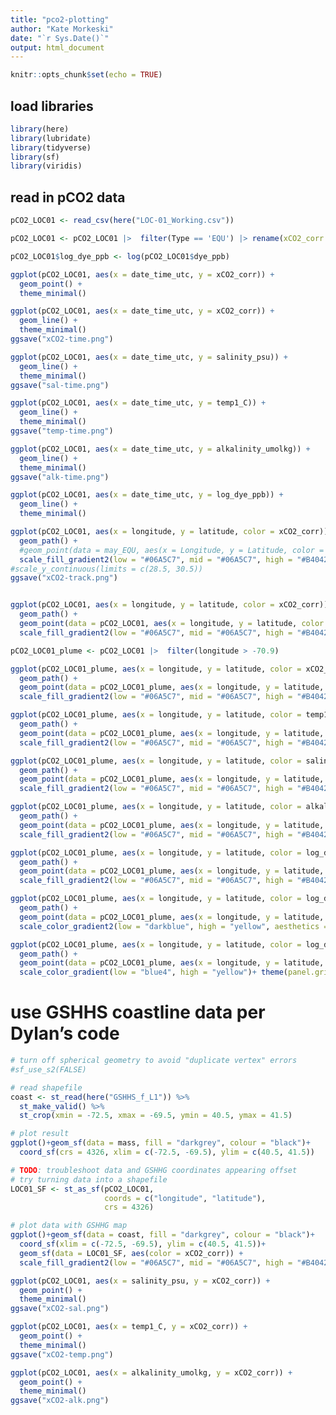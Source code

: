 ```yaml
---
title: "pco2-plotting"
author: "Kate Morkeski"
date: "`r Sys.Date()`"
output: html_document
---
```


```r
knitr::opts_chunk$set(echo = TRUE)
```

## load libraries

```r

library(here)
library(lubridate)
library(tidyverse)
library(sf)
library(viridis)

```

## read in pCO2 data

```r

pCO2_LOC01 <- read_csv(here("LOC-01_Working.csv"))

pCO2_LOC01 <- pCO2_LOC01 |>  filter(Type == 'EQU') |> rename(xCO2_corr = "xCO2 corr")

pCO2_LOC01$log_dye_ppb <- log(pCO2_LOC01$dye_ppb)

```

```r


ggplot(pCO2_LOC01, aes(x = date_time_utc, y = xCO2_corr)) +
  geom_point() +
  theme_minimal()

ggplot(pCO2_LOC01, aes(x = date_time_utc, y = xCO2_corr)) +
  geom_line() +
  theme_minimal()
ggsave("xCO2-time.png")

ggplot(pCO2_LOC01, aes(x = date_time_utc, y = salinity_psu)) +
  geom_line() +
  theme_minimal()
ggsave("sal-time.png")

ggplot(pCO2_LOC01, aes(x = date_time_utc, y = temp1_C)) +
  geom_line() +
  theme_minimal()
ggsave("temp-time.png")

ggplot(pCO2_LOC01, aes(x = date_time_utc, y = alkalinity_umolkg)) +
  geom_line() +
  theme_minimal()
ggsave("alk-time.png")

ggplot(pCO2_LOC01, aes(x = date_time_utc, y = log_dye_ppb)) +
  geom_line() +
  theme_minimal()


```

```r

ggplot(pCO2_LOC01, aes(x = longitude, y = latitude, color = xCO2_corr)) +
  geom_path() +
  #geom_point(data = may_EQU, aes(x = Longitude, y = Latitude, color = F_micromol_m2_s)) +  
  scale_fill_gradient2(low = "#06A5C7", mid = "#06A5C7", high = "#B40426", aesthetics = "color", midpoint = 412)  + theme(panel.grid.major = element_blank(), panel.grid.minor = element_blank())
#scale_y_continuous(limits = c(28.5, 30.5))
ggsave("xCO2-track.png")


ggplot(pCO2_LOC01, aes(x = longitude, y = latitude, color = xCO2_corr)) +
  geom_path() +
  geom_point(data = pCO2_LOC01, aes(x = longitude, y = latitude, color = xCO2_corr)) +  
  scale_fill_gradient2(low = "#06A5C7", mid = "#06A5C7", high = "#B40426", aesthetics = "color", midpoint = 412)  + theme(panel.grid.major = element_blank(), panel.grid.minor = element_blank())

```
```r

pCO2_LOC01_plume <- pCO2_LOC01 |>  filter(longitude > -70.9) 

```

```r
ggplot(pCO2_LOC01_plume, aes(x = longitude, y = latitude, color = xCO2_corr)) +
  geom_path() +
  geom_point(data = pCO2_LOC01_plume, aes(x = longitude, y = latitude, color = xCO2_corr)) +  
  scale_fill_gradient2(low = "#06A5C7", mid = "#06A5C7", high = "#B40426", aesthetics = "color", midpoint = 440)  + theme(panel.grid.major = element_blank(), panel.grid.minor = element_blank())

ggplot(pCO2_LOC01_plume, aes(x = longitude, y = latitude, color = temp1_C)) +
  geom_path() +
  geom_point(data = pCO2_LOC01_plume, aes(x = longitude, y = latitude, color = temp1_C)) +  
  scale_fill_gradient2(low = "#06A5C7", mid = "#06A5C7", high = "#B40426", aesthetics = "color", midpoint = 17.5)  + theme(panel.grid.major = element_blank(), panel.grid.minor = element_blank())

ggplot(pCO2_LOC01_plume, aes(x = longitude, y = latitude, color = salinity_psu)) +
  geom_path() +
  geom_point(data = pCO2_LOC01_plume, aes(x = longitude, y = latitude, color = salinity_psu)) +  
  scale_fill_gradient2(low = "#06A5C7", mid = "#06A5C7", high = "#B40426", aesthetics = "color", midpoint = 31.6)  + theme(panel.grid.major = element_blank(), panel.grid.minor = element_blank())

ggplot(pCO2_LOC01_plume, aes(x = longitude, y = latitude, color = alkalinity_umolkg)) +
  geom_path() +
  geom_point(data = pCO2_LOC01_plume, aes(x = longitude, y = latitude, color = alkalinity_umolkg)) +  
  scale_fill_gradient2(low = "#06A5C7", mid = "#06A5C7", high = "#B40426", aesthetics = "color", midpoint = 2220)  + theme(panel.grid.major = element_blank(), panel.grid.minor = element_blank())

ggplot(pCO2_LOC01_plume, aes(x = longitude, y = latitude, color = log_dye_ppb)) +
  geom_path() +
  geom_point(data = pCO2_LOC01_plume, aes(x = longitude, y = latitude, color = log_dye_ppb)) +  
  scale_fill_gradient2(low = "#06A5C7", mid = "#06A5C7", high = "#B40426", aesthetics = "color", midpoint = 0.5)  + theme(panel.grid.major = element_blank(), panel.grid.minor = element_blank())

ggplot(pCO2_LOC01_plume, aes(x = longitude, y = latitude, color = log_dye_ppb)) +
  geom_path() +
  geom_point(data = pCO2_LOC01_plume, aes(x = longitude, y = latitude, color = log_dye_ppb)) +  
  scale_color_gradient2(low = "darkblue", high = "yellow", aesthetics = "color", midpoint = 3)+ theme(panel.grid.major = element_blank(), panel.grid.minor = element_blank())

ggplot(pCO2_LOC01_plume, aes(x = longitude, y = latitude, color = log_dye_ppb)) +
  geom_path() +
  geom_point(data = pCO2_LOC01_plume, aes(x = longitude, y = latitude, color = log_dye_ppb)) +  
  scale_color_gradient(low = "blue4", high = "yellow")+ theme(panel.grid.major = element_blank(), panel.grid.minor = element_blank())


```



# use GSHHS coastline data per Dylan's code

```r

# turn off spherical geometry to avoid "duplicate vertex" errors
#sf_use_s2(FALSE)

# read shapefile 
coast <- st_read(here("GSHHS_f_L1")) %>%
  st_make_valid() %>%
  st_crop(xmin = -72.5, xmax = -69.5, ymin = 40.5, ymax = 41.5)

# plot result
ggplot()+geom_sf(data = mass, fill = "darkgrey", colour = "black")+
  coord_sf(crs = 4326, xlim = c(-72.5, -69.5), ylim = c(40.5, 41.5))

# TODO: troubleshoot data and GSHHG coordinates appearing offset
# try turning data into a shapefile
LOC01_SF <- st_as_sf(pCO2_LOC01,
                     coords = c("longitude", "latitude"),
                     crs = 4326)

# plot data with GSHHG map
ggplot()+geom_sf(data = coast, fill = "darkgrey", colour = "black")+
  coord_sf(xlim = c(-72.5, -69.5), ylim = c(40.5, 41.5))+
  geom_sf(data = LOC01_SF, aes(color = xCO2_corr)) +  
  scale_fill_gradient2(low = "#06A5C7", mid = "#06A5C7", high = "#B40426", aesthetics = "color", midpoint = 412) + theme(panel.grid.major = element_blank(), panel.grid.minor = element_blank())

```


```r

ggplot(pCO2_LOC01, aes(x = salinity_psu, y = xCO2_corr)) +
  geom_point() +
  theme_minimal()
ggsave("xCO2-sal.png")

ggplot(pCO2_LOC01, aes(x = temp1_C, y = xCO2_corr)) +
  geom_point() +
  theme_minimal()
ggsave("xCO2-temp.png")

ggplot(pCO2_LOC01, aes(x = alkalinity_umolkg, y = xCO2_corr)) +
  geom_point() +
  theme_minimal()
ggsave("xCO2-alk.png")

```

